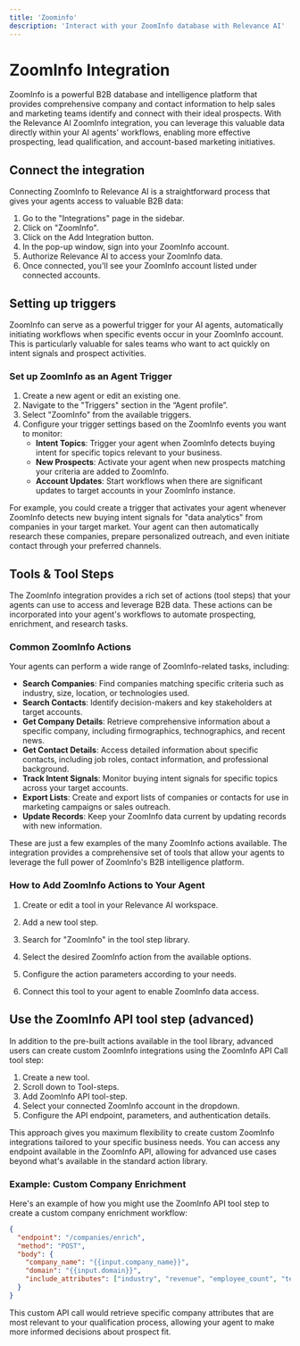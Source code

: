 ```yaml
---
title: 'Zoominfo'
description: 'Interact with your ZoomInfo database with Relevance AI'
---
```


# ZoomInfo Integration

ZoomInfo is a powerful B2B database and intelligence platform that provides comprehensive company and contact information to help sales and marketing teams identify and connect with their ideal prospects. With the Relevance AI ZoomInfo integration, you can leverage this valuable data directly within your AI agents' workflows, enabling more effective prospecting, lead qualification, and account-based marketing initiatives.

## Connect the integration

Connecting ZoomInfo to Relevance AI is a straightforward process that gives your agents access to valuable B2B data:

1. Go to the "Integrations" page in the sidebar.
2. Click on "ZoomInfo".
3. Click on the Add Integration button.
4. In the pop-up window, sign into your ZoomInfo account.
5. Authorize Relevance AI to access your ZoomInfo data.
6. Once connected, you'll see your ZoomInfo account listed under connected accounts.

## Setting up triggers

ZoomInfo can serve as a powerful trigger for your AI agents, automatically initiating workflows when specific events occur in your ZoomInfo account. This is particularly valuable for sales teams who want to act quickly on intent signals and prospect activities.

### Set up ZoomInfo as an Agent Trigger

1. Create a new agent or edit an existing one.
2. Navigate to the "Triggers" section in the “Agent profile”.
3. Select "ZoomInfo" from the available triggers.
4. Configure your trigger settings based on the ZoomInfo events you want to monitor:
   - **Intent Topics**: Trigger your agent when ZoomInfo detects buying intent for specific topics relevant to your business.
   - **New Prospects**: Activate your agent when new prospects matching your criteria are added to ZoomInfo.
   - **Account Updates**: Start workflows when there are significant updates to target accounts in your ZoomInfo instance.

For example, you could create a trigger that activates your agent whenever ZoomInfo detects new buying intent signals for "data analytics" from companies in your target market. Your agent can then automatically research these companies, prepare personalized outreach, and even initiate contact through your preferred channels.

## Tools & Tool Steps

The ZoomInfo integration provides a rich set of actions (tool steps) that your agents can use to access and leverage B2B data. These actions can be incorporated into your agent's workflows to automate prospecting, enrichment, and research tasks.

### Common ZoomInfo Actions

Your agents can perform a wide range of ZoomInfo-related tasks, including:

- **Search Companies**: Find companies matching specific criteria such as industry, size, location, or technologies used.
- **Search Contacts**: Identify decision-makers and key stakeholders at target accounts.
- **Get Company Details**: Retrieve comprehensive information about a specific company, including firmographics, technographics, and recent news.
- **Get Contact Details**: Access detailed information about specific contacts, including job roles, contact information, and professional background.
- **Track Intent Signals**: Monitor buying intent signals for specific topics across your target accounts.
- **Export Lists**: Create and export lists of companies or contacts for use in marketing campaigns or sales outreach.
- **Update Records**: Keep your ZoomInfo data current by updating records with new information.

These are just a few examples of the many ZoomInfo actions available. The integration provides a comprehensive set of tools that allow your agents to leverage the full power of ZoomInfo's B2B intelligence platform.

### How to Add ZoomInfo Actions to Your Agent

1. Create or edit a tool in your Relevance AI workspace.
2. Add a new tool step.
3. Search for "ZoomInfo" in the tool step library.
4. Select the desired ZoomInfo action from the available options.

5. Configure the action parameters according to your needs.
6. Connect this tool to your agent to enable ZoomInfo data access.

## Use the ZoomInfo API tool step (advanced)

In addition to the pre-built actions available in the tool library, advanced users can create custom ZoomInfo integrations using the ZoomInfo API Call tool step:

1. Create a new tool.
2. Scroll down to Tool-steps.
3. Add ZoomInfo API tool-step.
4. Select your connected ZoomInfo account in the dropdown.
5. Configure the API endpoint, parameters, and authentication details.

This approach gives you maximum flexibility to create custom ZoomInfo integrations tailored to your specific business needs. You can access any endpoint available in the ZoomInfo API, allowing for advanced use cases beyond what's available in the standard action library.

### Example: Custom Company Enrichment

Here's an example of how you might use the ZoomInfo API tool step to create a custom company enrichment workflow:


```json
{
  "endpoint": "/companies/enrich",
  "method": "POST",
  "body": {
    "company_name": "{{input.company_name}}",
    "domain": "{{input.domain}}",
    "include_attributes": ["industry", "revenue", "employee_count", "technologies", "location"]
  }
}
```

This custom API call would retrieve specific company attributes that are most relevant to your qualification process, allowing your agent to make more informed decisions about prospect fit.